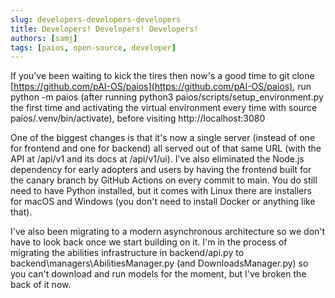 ```yaml
---
slug: developers-developers-developers
title: Developers! Developers! Developers!
authors: [samj]
tags: [paios, open-source, developer]
---
```


If you've been waiting to kick the tires then now's a good time to git clone [https://github.com/pAI-OS/paios](https://github.com/pAI-OS/paios), run python -m paios (after running python3 paios/scripts/setup_environment.py the first time and activating the virtual environment every time with source paios/.venv/bin/activate), before visiting http://localhost:3080

One of the biggest changes is that it's now a single server (instead of one for frontend and one for backend) all served out of that same URL (with the API at /api/v1 and its docs at /api/v1/ui). I've also eliminated the Node.js dependency for early adopters and users by having the frontend built for the canary branch by GitHub Actions on every commit to main. You do still need to have Python installed, but it comes with Linux there are installers for macOS and Windows (you don't need to install Docker or anything like that).

I've also been migrating to a modern asynchronous architecture so we don't have to look back once we start building on it. I'm in the process of migrating the abilities infrastructure in backend/api.py to backend\managers\AbilitiesManager.py (and DownloadsManager.py) so you can't download and run models for the moment, but I've broken the back of it now.
